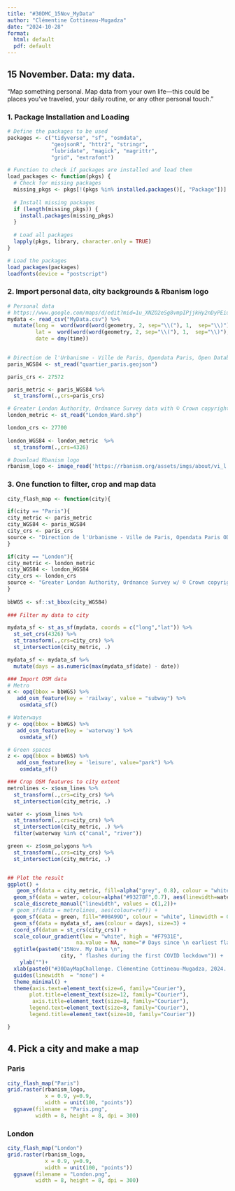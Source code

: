```yaml
---
title: "#30DMC_15Nov_MyData"
author: "Clémentine Cottineau-Mugadza"
date: "2024-10-28"
format: 
  html: default
  pdf: default
---
```


## 15 November. Data: my data. 

"Map something personal. Map data from your own life—this could be places you’ve traveled, your daily routine, or any other personal touch."

### 1. Package Installation and Loading

```r
# Define the packages to be used
packages <- c("tidyverse", "sf", "osmdata",
              "geojsonR", "httr2", "stringr",
              "lubridate", "magick", "magrittr",
              "grid", "extrafont")

# Function to check if packages are installed and load them
load_packages <- function(pkgs) {
  # Check for missing packages
  missing_pkgs <- pkgs[!(pkgs %in% installed.packages()[, "Package"])]
  
  # Install missing packages
  if (length(missing_pkgs)) {
    install.packages(missing_pkgs)
  }
  
  # Load all packages
  lapply(pkgs, library, character.only = TRUE)
}

# Load the packages
load_packages(packages)
loadfonts(device = "postscript")


```

### 2. Import personal data, city backgrounds & Rbanism logo

```r
# Personal data
# https://www.google.com/maps/d/edit?mid=1u_XNZO2eSg8vmpIPjjkHy2nDyPEiuhGa&usp=sharing
mydata <- read_csv("MyData.csv") %>%
  mutate(long =  word(word(word(geometry, 2, sep="\\("), 1,  sep="\\)"), 1, sep="\\ "),
         lat =  word(word(word(geometry, 2, sep="\\("), 1,  sep="\\)"), 2, sep="\\ "),
         date = dmy(time))
  

# Direction de l'Urbanisme - Ville de Paris, Opendata Paris, Open Database License (ODbL) https://opendata.paris.fr/explore/dataset/quartier_paris/export/?disjunctive.c_ar&location=12,48.85889,2.34692&basemap=jawg.streets
paris_WGS84 <- st_read("quartier_paris.geojson") 

paris_crs <- 27572

paris_metric <- paris_WGS84 %>%
  st_transform(.,crs=paris_crs)

# Greater London Authority, Ordnance Survey data with © Crown copyright https://data.london.gov.uk/dataset/statistical-gis-boundary-files-london
london_metric <- st_read("London_Ward.shp") 

london_crs <- 27700
  
london_WGS84 <- london_metric  %>%
  st_transform(.,crs=4326)

# Download Rbanism logo
rbanism_logo <- image_read('https://rbanism.org/assets/imgs/about/vi_l.jpg')
```

### 3. One function to filter, crop and map data

```r

city_flash_map <- function(city){

if(city == "Paris"){
city_metric <- paris_metric
city_WGS84 <- paris_WGS84
city_crs <- paris_crs
source <- "Direction de l'Urbanisme - Ville de Paris, Opendata Paris ODbL"
}

if(city == "London"){
city_metric <- london_metric
city_WGS84 <- london_WGS84
city_crs <- london_crs
source <- "Greater London Authority, Ordnance Survey w/ © Crown copyright"
}
  
bbWGS <- sf::st_bbox(city_WGS84)
  
### Filter my data to city

mydata_sf <- st_as_sf(mydata, coords = c("long","lat")) %>%
  st_set_crs(4326) %>%
  st_transform(.,crs=city_crs) %>% 
  st_intersection(city_metric, .) 

mydata_sf <- mydata_sf %>%
  mutate(days = as.numeric(max(mydata_sf$date) - date))

### Import OSM data
# Metro
x <- opq(bbox = bbWGS) %>%
   add_osm_feature(key = 'railway', value = "subway") %>%
    osmdata_sf() 

# Waterways
y <- opq(bbox = bbWGS) %>%
   add_osm_feature(key = 'waterway') %>%
    osmdata_sf() 

# Green spaces
z <- opq(bbox = bbWGS) %>%
   add_osm_feature(key = 'leisure', value="park") %>%
    osmdata_sf() 

### Crop OSM features to city extent
metrolines <- x$osm_lines %>%
  st_transform(.,crs=city_crs) %>%
  st_intersection(city_metric, .)

water <- y$osm_lines %>%
  st_transform(.,crs=city_crs) %>%
  st_intersection(city_metric, .) %>%
  filter(waterway %in% c("canal", "river"))

green <- z$osm_polygons %>%
  st_transform(.,crs=city_crs) %>%
  st_intersection(city_metric, .)


## Plot the result
ggplot() +
   geom_sf(data = city_metric, fill=alpha("grey", 0.8), colour = "white") +
  geom_sf(data = water, colour=alpha("#93278F",0.7), aes(linewidth=waterway)) +
  scale_discrete_manual("linewidth", values = c(1,2))+
 # geom_sf(data = metrolines, aes(colour=ref)) +
  geom_sf(data = green, fill="#00A99D", colour = "white", linewidth = 0) +
  geom_sf(data = mydata_sf, aes(colour = days), size=3) +
  coord_sf(datum = st_crs(city_crs)) +
  scale_colour_gradient(low = "white", high = "#F7931E",
                      na.value = NA, name="# Days since \n earliest flash") +
  ggtitle(paste0("15Nov. My Data \n",
                 city, " flashes during the first COVID lockdown")) +
    ylab("")+
  xlab(paste0("#30DayMapChallenge. Clémentine Cottineau-Mugadza, 2024. Personal data.\n Map background: ", source, ".")) +
  guides(linewidth  = "none") +
  theme_minimal() +
  theme(axis.text=element_text(size=6, family="Courier"),
       plot.title=element_text(size=12, family="Courier"),
        axis.title=element_text(size=8, family="Courier"),
       legend.text=element_text(size=8, family="Courier"),
       legend.title=element_text(size=10, family="Courier")) 

}
```


## 4. Pick a city and make a map

### Paris

```r

city_flash_map("Paris") 
grid.raster(rbanism_logo,
            x = 0.9, y=0.9,
            width = unit(100, "points"))
  ggsave(filename = "Paris.png",
         width = 8, height = 8, dpi = 300)
```


### London

```r

city_flash_map("London") 
grid.raster(rbanism_logo,
            x = 0.9, y=0.9,
            width = unit(100, "points"))
  ggsave(filename = "London.png",
         width = 8, height = 8, dpi = 300)
```



